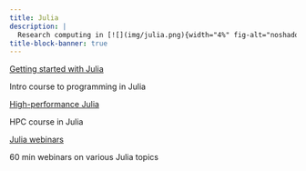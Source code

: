 ```yaml
---
title: Julia
description: |
  Research computing in [![](img/julia.png){width="4%" fig-alt="noshadow"}](https://julialang.org/)
title-block-banner: true
---
```


:::{layout="[[5, 5], [5, 5]]"}

:::{.card2 .mb-3}

:::{.card-body2}

[Getting started with Julia](top_intro.qmd){.card-title2 .stretched-link}

[Intro course to programming in Julia]{.text-muted}

:::

:::

:::{.card2 .mb-3}

:::{.card-body2}

[High-performance Julia](top_hpc.qmd){.card-title2 .stretched-link}

[HPC course in Julia]{.text-muted}

:::

:::

:::{.card2 .mb-3}

:::{.card-body2}

[Julia webinars](top_webinars.qmd){.card-title2 .stretched-link}

[60 min webinars on various Julia topics]{.text-muted}

:::

:::

::::
